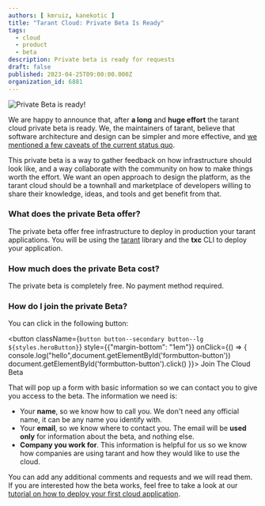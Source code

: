 ```yaml
---
authors: [ kmruiz, kanekotic ]
title: "Tarant Cloud: Private Beta Is Ready"
tags:
  - cloud
  - product
  - beta
description: Private beta is ready for requests 
draft: false
published: 2023-04-25T09:00:00.000Z
organization_id: 6881
---
```


![Private Beta is ready!](/img/tarant-cloud-beta-ready.png)

We are happy to announce that, after **a long** and **huge effort** the tarant cloud private beta is ready. We, the maintainers of tarant,
believe that software architecture and design can be simpler and more effective, and [we mentioned a few caveats of the current status quo](/blog/2023/04/17/why-the-cloud). 

This private beta is a way to gather feedback on how infrastructure should look like, and a way collaborate with the community on how to make things
worth the effort. We want an open approach to design the platform, as the tarant cloud should be a townhall and marketplace of developers willing 
to share their knowledge, ideas, and tools and get benefit from that.

### What does the private Beta offer?

The private beta offer free infrastructure to deploy in production your tarant applications. You will be using the [tarant](/) library and the
**txc** CLI to deploy your application.

### How much does the private Beta cost?

The private beta is completely free. No payment method required.

### How do I join the private Beta?

You can click in the following button:


<button 
  className={`button button--secondary button--lg ${styles.heroButton}`}
  style={{"margin-bottom": "1em"}}
  onClick={() => {
    console.log("hello",document.getElementById('formbutton-button'))
    document.getElementById('formbutton-button').click()
  }}>
  Join The Cloud Beta
</button>


That will pop up a form with basic information so we can contact you to give you access to the beta. The information we need is:

* Your **name**, so we know how to call you. We don't need any official name, it can be any name you identify with.
* Your **email**, so we know where to contact you. The email will be **used only** for information about the beta, and nothing else.
* **Company you work for**. This information is helpful for us so we know how companies are using tarant and how they would like to use the cloud.

You can add any additional comments and requests and we will read them. If you are interested how the beta works, feel free to take a look at our 
[tutorial on how to deploy your first cloud application](/docs/Quick%20Start/your-first-cloud-application).


